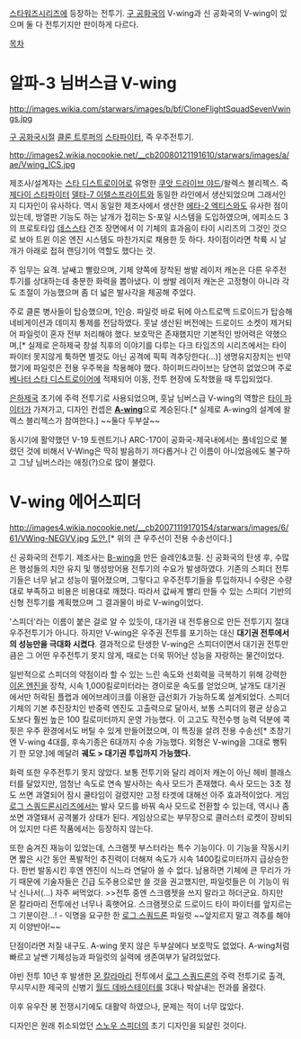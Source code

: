 [[스타워즈]]시리즈에 등장하는 전투기. [[구 공화국]]의 V-wing과 신 공화국의 V-wing이 있으며 둘 다 전투기지만 판이하게 다르다. 

[[목차]]

= 알파-3 님버스급 V-wing =
http://images.wikia.com/starwars/images/b/bf/CloneFlightSquadSevenVwings.jpg

[[구 공화국]]시절 [[클론 트루퍼]]의 [[스타파이터]], 즉 우주전투기. 

http://images2.wikia.nocookie.net/__cb20080121191610/starwars/images/a/ae/Vwing_ICS.jpg

제조사/설계자는 [[스타 디스트로이어]]로 유명한 [[쿠앗 드라이브 야드]]/왈렉스 블리젝스. 즉 [[제다이 스타파이터]] [[델타-7 이텔스프라이트]]와 동일한 라인에서 생산되었으며 그래서인지 디자인이 유사하다. 역시 동일한 제조사에서 생산한 [[에타-2 엑티스]]와도 유사한 점이 있는데, 방열판 기능도 하는 날개가 접히는 S-포일 시스템을 도입하였으며, 에피소드 3의 프로토타입 [[데스스타]] 건조 장면에서 이 기체의 효과음이 타이 시리즈의 그것인 것으로 보아 트윈 이온 엔진 시스템도 마찬가지로 채용한 듯 하다. 차이점이라면 착륙 시 날개가 아래로 접혀 랜딩기어 역할도 했다는 것.

주 임무는 요격. 날쌔고 빨랐으며, 기체 양쪽에 장착된 쌍발 레이저 캐논은 다른 우주전투기를 상대하는데 충분한 화력을 뽑아냈다. 이 쌍발 레이저 캐논은 고정형이 아니라 각도 조절이 가능했으며 좀 더 넓은 발사각을 제공해 주었다. 

주로 클론 병사들이 탑승했으며, 1인승. 파일럿 바로 뒤에 아스트로멕 드로이드가 탑승해 네비게이션과 데미지 통제를 전담하였다. 훗날 생산된 버전에는 드로이드 소켓이 제거되어 파일럿이 혼자 전부 처리해야 했다. 보호막은 존재했지만 기본적인 방어력은 약했으며,[* 실제로 은하제국 창설 직후의 이야기를 다루는 다크 타임즈의 시리즈에서는 타이파이터 못지않게 툭하면 별것도 아닌 공격에 픽픽 격추당한다(...)] 생명유지장치는 빈약했기에 파일럿은 전용 우주복을 착용해야 했다. 하이퍼드라이브는 당연히 없었으며 주로 [[베나터 스타 디스트로이어]]에 적재되어 이동, 전투 현장에 도착했을 때 투입되었다.

[[은하제국]] 초기에 주력 전투기로 사용되었으며, 훗날 님버스급 V-wing의 역할은 [[타이 파이터]]가 가져가고, 디자인 컨셉은 '''[[A-wing]]'''으로 계승된다.[* 실제로 A-wing의 설계에 왈렉스 블리젝스가 참여한다.] ~~둘다 두부살~~

동시기에 활약했던 V-19 토렌트기나 ARC-170이 공화국-제국내에서는 풀네임으로 불렸던 것에 비해서 V-Wing은 딱히 발음하기 까다롭거나 긴 이름이 아니었음에도 불구하고 그냥 님버스라는 애칭(?)으로 많이 불렸다. 

= V-wing 에어스피더 =
http://images4.wikia.nocookie.net/__cb20071119170154/starwars/images/6/61/VWing-NEGVV.jpg
[http://www.the-blueprints.com/blueprints-depot/sciencefiction/star-wars-other/v-wing-airspeeder.GIF 도안.][* 위의 큰 우주선이 전용 수송선이다.]

신 공화국의 전투기. 제조사는 [[B-wing]]을 만든 슬레인&코필.
신 공화국의 탄생 후, 수많은 행성들의 치안 유지 및 행성방어용 전투기의 수요가 발생하였다. 기존의 스피더 전투기들은 너무 낡고 성능이 떨어졌으며, 그렇다고 우주전투기들을 투입하자니 수량은 수량대로 부족하고 비용은 비용대로 깨졌다. 따라서 값싸게 빨리 만들 수 있는 스피더 기반의 신형 전투기를 계획했으며 그 결과물이 바로 V-wing이었다.
    
'스피더'라는 이름이 붙은 걸로 알 수 있듯이, 대기권 내 전투용으로 만든 전투기지 절대 우주전투기가 아니다. 하지만 V-wing은 우주권 전투를 포기하는 대신 '''대기권 전투에서의 성능만을 극대화 시켰다'''. 결과적으로 탄생한 V-wing은 스피더이면서 대기권 전투만큼은 그 어떤 우주전투기 못지 않게, 때로는 더욱 뛰어난 성능을 자랑하는 물건이었다.

일반적으로 스피더의 약점이라 할 수 있는 느린 속도와 선회력을 극복하기 위해 강력한 [[이온 엔진]]을 장착, 시속 1,000킬로미터라는 경이로운 속도를 얻었으며, 날개도 대기권에서만 허락된 플랩과 에어브레이크를 이용한 급선회가 가능하도록 설계되었다. 스피더 기체의 기본 추진장치인 반중력 엔진도 고출력으로 달아서, 보통 스피더의 평균 상승고도보다 훨씬 높은 100 킬로미터까지 운영 가능했다. 이 고고도 작전수행 능력 덕분에 콕핏은 우주 환경에서도 버틸 수 있게 만들어졌으며, 이 특징을 살려 전용 수송선[* 초창기엔 V-wing 4대를, 후속기종은 6대까지 수송 가능했다. 외형은 V-wing을 그대로 뻥튀기 한 모양.]에 메달려 '''궤도 > 대기권 투입까지 가능했다.'''   

화력 또한 우주전투기 못지 않았다. 보통 전투기와 달리 레이저 캐논이 아닌 헤비 블래스터를 달았지만, 엄청난 속도로 연속 발사하는 속사 모드가 존재했다. 속사 모드는 3초 정도 쓰면 과열되어 잠시 쿨타임이 걸렸지만 고정 타겟에 대해선 아주 효과적이었다. 
게임 [[로그 스쿼드론]]시리즈에서는 발사 모드를 바꿔 속사 모드로 전환할 수 있는데, 역시나 좀 쏘면 과열돼서 공격불가 상태가 된다. 게임상으로는 부무장으로 클러스터 로켓이 장비되어 있지만 다른 작품에서는 등장하지 않는다.


또한 숨겨진 재능이 있었는데, 스크램젯 부스터라는 특수 기능이다. 이 기능을 작동시키면 짧은 시간 동안 폭발적인 추진력이 더해져 속도가 시속 1400킬로미터까지 급상승한다. 한번 발동시킨 후엔 엔진이 식느라 연달아 쓸 수 없다. 남용하면 기체에 큰 무리가 가기 때문에 기술자들은 긴급 도주용으로만 쓸 것을 권고했지만, 파일럿들은 이 기능이 워낙 신나서(...) 자주 써먹었다.
>>전투 중엔 스크램젯을 쓰지 말라고 하더군요. 하지만 몬 칼라마리 전투에선 너무나 혹햇어요. 스크램젯으로 드로이드 타이 파이터를 앞지르는 그 기분이란...! - 익명을 요구한 한 [[로그 스쿼드론]] 파일럿 
~~앞지르지 말고 격추를 해야지 이양반아!~~

단점이라면 저질 내구도. A-wing 못지 않은 두부살에다 보호막도 없었다. A-wing처럼 빠르고 날쌘 기체성능과 파일럿의 실력에 생존여부가 달려있었다. 

야빈 전투 10년 후 발생한 [[몬 칼라마리]] 전투에서 [[로그 스쿼드론]]의 주력 전투기로 출격, 무시무시한 제국의 신병기 [[월드 데바스테이터]]를 3대나 박살내는 전과를 올렸다. 

이후 유우잔 봉 전쟁시기에도 대활약 하였으나, 문제는 적이 너무 많았다.

디자인은 원래 취소되었던 [[스노우 스피더]]의 초기 디자인을 되살린 것이다.

